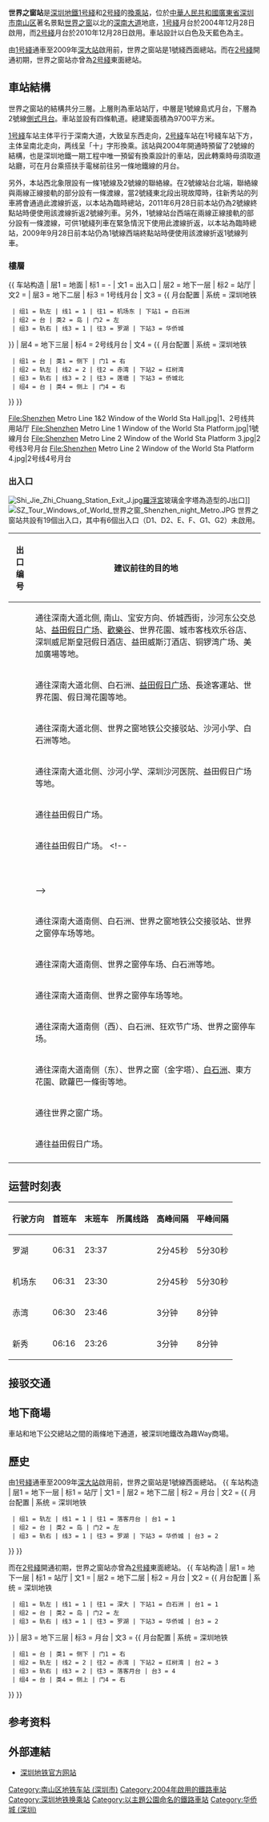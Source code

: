 {{otheruses|世界之窗}}
{{NoteTA
|G1=Railway
|G2=Transport
|G3=Unit
}}
{{Infobox station
|name = 世界之窗
|eng_name = Window of the World
|livery = #87CEEB
|namecolour = #FFFFFF
|linecolour = {{深圳地铁色彩|1}}
|linecolour2 = {{深圳地铁色彩|2}}
|image = Shenzhen Metro Line 1 Window of the World Sta Platform.jpg
|country = {{PRC}}
|borough = [[廣東省|廣東省]][[深圳市|深圳市]][[南山区_(深圳市)|南山区]]
|address = [[华侨城|华侨城]][[深南大道|深南大道]]
|coordinates = {{coord|22|32|23.5|N|113|58|9|E|display=it|type:railwaystation}}
|colour = {{colorbox|white}} 白色<br/>{{colorbox|#87CEEB}} 天藍色
|line = {{深圳地鐵|1|sl}}<br/>{{深圳地鐵|2|sl}}
|hours = 06:30－23:41
|opened = {{深圳地鐵|1|s}}：2004年12月28日<br>{{深圳地鐵|2|s}}：2010年12月28日
|services = {{Adjacent stations|system=Shenzhen Metro |line1=1|left1=白石洲|right1=華僑城
|line2=2|left2=紅樹灣|right2=僑城北}}
|status = 使用中
|structure = 地下車站
|interchange = 节点换乘、站厅换乘
|hall = 地下站厅
|platform = {{深圳地鐵|1|s}}：1個[[島式月台|島式月台]]<br/>{{深圳地鐵|2|s}}：2個[[側式月台|側式月台]]
|exits = 19個
|elevator = 
|escalator =
|route_map ={{Routemap|inline=yes|legend=no|map=
utSTRf!~MFADEg\utSTRg!~MFADEg~~{{RoutemapRoute|Licon=U|{{站|侨城北}}}}
utENDEa!~utSTRc2\utABZg3\utSTR\
utABZg+1\utABZg2!~utSTRc4\utSTR!~utSTRc3\
utSTR3\utSTR!~utSTRc1\utABZg+4\
{{RoutemapRoute|Licon=L|{{站|白石洲}}}} ! !utSTRgq!~MFADEgq\utABZq1!~utSTRc2\utABZq+3\utKRZtu!~BSe!~num1e!~BSr\utKRZtu!~BSe!~BSl!~num4l\utSTRgq!~MFADEfq\\
utSTRfq!~MFADEgq\utABZq1\utSTRq!~utSTRc4\utKRZtu!~BSa!~BSr!~num3r\utKRZtu!~BSa!~num2a!~BSl\utSTRfq!~MFADEfq\\~~{{RoutemapRoute|Licon=R|{{站|华侨城}}}}
utSTRf!~MFADEf\utSTRg!~MFADEf~~{{RoutemapRoute|Licon=D|{{站|红树湾}}}}}}
}}

'''世界之窗站'''是[[深圳地鐵|深圳地鐵]][[深圳地鐵1号綫|1号綫]]和[[深圳地鐵2号綫|2号綫]]的[[換乘站|換乘站]]，位於[[中華人民共和國|中華人民共和國]][[廣東省|廣東省]][[深圳市|深圳市]][[南山区_(深圳市)|南山区]]著名景點[[世界之窗_(深圳)|世界之窗]]以北的[[深南大道|深南大道]]地底，[[深圳地鐵1号綫|1号綫]]月台於2004年12月28日啟用，而[[深圳地鐵2号綫|2号綫]]月台於2010年12月28日啟用。車站設計以白色及天藍色為主。

由[[深圳地鐵1号綫|1号綫]]通車至2009年[[深大站|深大站]]啟用前，世界之窗站是1號綫西面總站。而在[[深圳地鐵2号綫|2号綫]]開通初期，世界之窗站亦曾為[[深圳地鐵2号綫|2号綫]]東面總站。

== 車站結構 ==
世界之窗站的結構共分三層。上層則為車站站厅，中層是1號線島式月台，下層為2號線[[側式月台|側式月台]]。車站並設有四條軌道。總建築面積為9700平方米。

[[深圳地鐵1号綫|1号綫]]车站主体平行于深南大道，大致呈东西走向，[[深圳地鐵2号綫|2号綫]]车站在1号綫车站下方，主体呈南北走向，两线呈「十」字形換乘。該站與2004年開通時預留了2號線的結構，也是深圳地鐵一期工程中唯一預留有換乘設計的車站，因此轉乘時毋須取道站廳，可在月台乘搭扶手電梯前往另一條地鐵線的月台。

另外，本站西北象限設有一條1號線及2號線的聯絡線。在2號線站台北端，聯絡線與兩線正線接軌的部分設有一條渡線，當2號綫東北段出現故障時，往新秀站的列車將會通過此渡線折返，以本站為臨時總站，2011年6月28日前本站仍為2號線終點站時便使用該渡線折返2號線列車。另外，1號線站台西端在兩線正線接軌的部分設有一條渡線，可供1號綫列車在緊急情況下使用此渡線折返，以本站為臨時總站，2009年9月28日前本站仍為1號線西端終點站時便使用該渡線折返1號線列車。

===樓層===
{{ 车站构造
| 层1 = 地面 | 标1 = -
| 文1 = 出入口
| 层2 = 地下一层 | 标2 = 站厅
| 文2 = {{spml|售票机|客服中心}}
| 层3 = 地下二层 | 标3 = 1号线月台
| 文3 = {{ 月台配置 | 系统 = 深圳地铁
  | 组1 = 轨左 | 线1 = 1 | 往1 = 机场东 | 下站1 = 白石洲
  | 组2 = 台 | 类2 = 岛 | 门2 = 左
  | 组3 = 轨右 | 线3 = 1 | 往3 = 罗湖 | 下站3 = 华侨城
}}
| 层4 = 地下三层 | 标4 = 2号线月台
| 文4 = {{ 月台配置 | 系统 = 深圳地铁
  | 组1 = 台 | 类1 = 侧下 | 门1 = 右
  | 组2 = 轨左 | 线2 = 2 | 往2 = 赤湾 | 下站2 = 红树湾
  | 组3 = 轨右 | 线3 = 2 | 往3 = 莲塘 | 下站3 = 侨城北
  | 组4 = 台 | 类4 = 侧上 | 门4 = 右
}}
}}
<gallery>
File:Shenzhen Metro Line 1&2 Window of the World Sta Hall.jpg|1、2号线共用站厅
File:Shenzhen Metro Line 1 Window of the World Sta Platform.jpg|1號線月台
File:Shenzhen Metro Line 2 Window of the World Sta Platform 3.jpg|2号线3号月台
File:Shenzhen Metro Line 2 Window of the World Sta Platform 4.jpg|2号线4号月台
</gallery>

=== 出入口 ===
[[File:Shi_Jie_Zhi_Chuang_Station_Exit_J.jpg|right]][[卢浮宫|羅浮宮]]玻璃金字塔為造型的J出口]]
[[File:SZ_Tour_Windows_of_World_世界之窗_Shenzhen_night_Metro.JPG|right]]
世界之窗站共設有19個出入口，其中有6個出入口（D1、D2、E、F、G1、G2）未啟用。
<!--車站出口列表的內容經己按車站指示牌排列，請勿擅自加入非指示牌的內容-->
{| class="wikitable"
! 出口编号
! 建议前往的目的地
|-
| {{港鐵出口|A}} || 通往深南大道北侧, 南山、宝安方向、侨城西街，沙河东公交总站、[[益田假日广场|益田假日广场]]、[[深圳欢乐谷|歡樂谷]]、世界花園、城市客栈欢乐谷店、深圳威尼斯皇冠假日酒店、益田威斯汀酒店、铜锣湾广场、美加廣場等地。
|-
| {{港鐵出口|B|附=盲升}} || 通往深南大道北侧、白石洲、[[益田假日广场|益田假日广场]]、長途客運站、世界花園、假日灣花園等地。
|-
| {{港鐵出口|C}} || 通往深南大道北侧、世界之窗地铁公交接驳站、沙河小学、白石洲等地。
|-
| {{港鐵出口|C|1}} || 通往深南大道北侧、沙河小学、深圳沙河医院、益田假日广场等地。
|-
| {{港鐵出口|C|2}} || 通往益田假日广场。
|-
| {{港鐵出口|C|3}} || 通往益田假日广场。
<!--
|-
| {{港鐵出口|D|1}} || 
|-
| {{港鐵出口|D|2}} || 
|-
| {{港鐵出口|E}} || 
|-
| {{港鐵出口|F}} || 
|- 
| {{港鐵出口|G|1}} || 
|- 
| {{港鐵出口|G|2}} || 
-->
|-
| {{港鐵出口|H}} || 通往深南大道南侧、白石洲、世界之窗地铁公交接驳站、世界之窗停车场等地。
|- 
| {{港鐵出口|H|1}} || 通往深南大道南侧、世界之窗停车场、白石洲等地。
|- 
| {{港鐵出口|H|2}} || 通往深南大道南侧、世界之窗停车场等地。
|-
| {{港鐵出口|I|附=盲升}} || 通往深南大道南侧（西）、白石洲、狂欢节广场、世界之窗停车场。
|-
| {{港鐵出口|J}} || 通往深南大道南侧（东）、世界之窗（金字塔）、[[白石洲|白石洲]]、東方花園、歐蘿巴一條街等地。
|-
| {{港鐵出口|K}} || 通往世界之窗广场。
|-
| {{港鐵出口|L}} || 通往益田假日广场。
|-
| bgcolor="#EEEEEE" colspan=2 | {{港鐵出口|註=盲升}}
|}

==运营时刻表==
{| class="wikitable"
|-
! 行驶方向 !! 首班车 !! 末班车 !! 所属线路 !! 高峰间隔 !! 平峰间隔
|-
|罗湖 || 06:31 || 23:37 || {{深圳地鐵|1|c}} || 2分45秒 || 5分30秒
|-
|机场东 || 06:31 || 23:30 || {{深圳地鐵|1|c}} || 2分45秒 || 5分30秒
|-
|赤湾 || 06:30 || 23:46 || {{深圳地鐵|2|c}} || 3分钟 || 8分钟
|-
|新秀 || 06:16 || 23:26 || {{深圳地鐵|2|c}} || 3分钟 || 8分钟
|}

==接驳交通==
{{深圳公交巴士列表|车站名=世界之窗地铁接驳站|43|66|392|M109|M312|M425|M535}}
{{深圳公交巴士列表|车站名=世界之窗总站|42|90|222|B795|N6|高峰11}}
{{深圳公交巴士列表|车站名=世界之窗①|21|26|32|79|90|101|113|123|204|223|234|M398|M486|M487|M488|N4|旅游1}}
{{深圳公交巴士列表|车站名=世界之窗②|323|324|328|369|383|395|M222|M413|M433|M435|M448|旅游1|旅游4}}

==地下商場==
車站和地下公交總站之間的兩條地下通道，被深圳地鐵改為趣Way商場。

==歷史==
由[[深圳地鐵1号綫|1号綫]]通車至2009年[[深大站|深大站]]啟用前，世界之窗站是1號線西面總站。
{{ 车站构造
| 层1 = 地下一层 | 标1 = 站厅
| 文1 = {{spml|站厅|售票机}}
| 层2 = 地下二层 | 标2 = 月台
| 文2 = {{ 月台配置 | 系统 = 深圳地铁
  | 组1 = 轨左 | 线1 = 1 | 往1 = 落客月台 | 台1 = 1
  | 组2 = 台 | 类2 = 岛 | 门2 = 左
  | 组3 = 轨右 | 线3 = 1 | 往3 = 罗湖 | 下站3 = 华侨城 | 台3 = 2
}}
}}

而在[[深圳地鐵2号綫|2号綫]]開通初期，世界之窗站亦曾為[[深圳地鐵2号綫|2号綫]]東面總站。
{{ 车站构造
| 层1 = 地下一层 | 标1 = 站厅
| 文1 = {{spml|站厅|售票机}}
| 层2 = 地下二层 | 标2 = 月台
| 文2 = {{ 月台配置 | 系统 = 深圳地铁
  | 组1 = 轨左 | 线1 = 1 | 往1 = 深大 | 下站1 = 白石洲 | 台1 = 1
  | 组2 = 台 | 类2 = 岛 | 门2 = 左
  | 组3 = 轨右 | 线3 = 1 | 往3 = 罗湖 | 下站3 = 华侨城 | 台3 = 2
}}
| 层3 = 地下三层 | 标3 = 月台
| 文3 = {{ 月台配置 | 系统 = 深圳地铁
  | 组1 = 台 | 类1 = 侧下 | 门1 = 右
  | 组2 = 轨左 | 线2 = 2 | 往2 = 赤湾 | 下站2 = 红树湾 | 台2 = 3
  | 组3 = 轨右 | 线3 = 2 | 往3 = 落客月台 | 台3 = 4
  | 组4 = 台 | 类4 = 侧上 | 门4 = 右
}}
}}

==参考资料==
{{reflist}}

== 外部連結 ==
*[https://web.archive.org/web/20190219105544/http://www.szmc.net/page/service/service.html?code=2103&site=0111&newsSearchToken=b9d6bfe4-74fa-4161-88d6-4208b0daca66 深圳地铁官方网站]
{{深圳地铁1号线}}
{{深圳地铁2号线}}
{{深圳地鐵車站列表|SZM}}

[[Category:南山区地铁车站_(深圳市)|Category:南山区地铁车站 (深圳市)]]
[[Category:2004年啟用的鐵路車站|Category:2004年啟用的鐵路車站]]
[[Category:深圳地铁换乘站|Category:深圳地铁换乘站]]
[[Category:以主題公園命名的鐵路車站|Category:以主題公園命名的鐵路車站]]
[[Category:华侨城_(深圳)|Category:华侨城 (深圳)]]